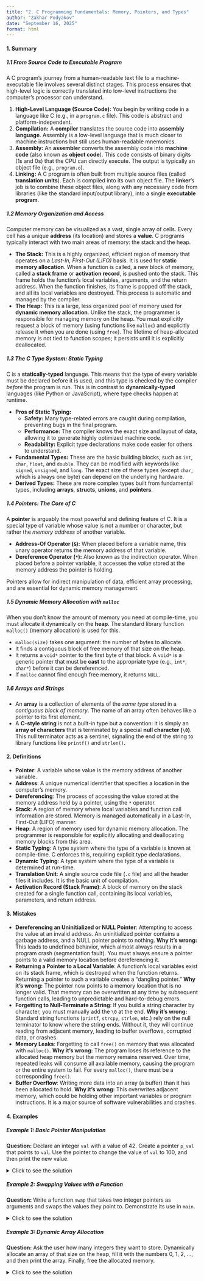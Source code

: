 ```yaml
---
title: "2. C Programming Fundamentals: Memory, Pointers, and Types"
author: "Zakhar Podyakov"
date: "September 16, 2025"
format: html
---
```


#### 1. Summary

##### 1.1 From Source Code to Executable Program
A C program's journey from a human-readable text file to a machine-executable file involves several distinct stages. This process ensures that high-level logic is correctly translated into low-level instructions the computer's processor can understand.

1.  **High-Level Language (Source Code):** You begin by writing code in a language like C (e.g., in a `program.c` file). This code is abstract and platform-independent.
2.  **Compilation:** A **compiler** translates the source code into **assembly language**. Assembly is a low-level language that is much closer to machine instructions but still uses human-readable mnemonics.
3.  **Assembly:** An **assembler** converts the assembly code into **machine code** (also known as **object code**). This code consists of binary digits (1s and 0s) that the CPU can directly execute. The output is typically an object file (e.g., `program.o`).
4.  **Linking:** A C program is often built from multiple source files (called **translation units**). Each is compiled into its own object file. The **linker**'s job is to combine these object files, along with any necessary code from libraries (like the standard input/output library), into a single **executable program**.

##### 1.2 Memory Organization and Access
Computer memory can be visualized as a vast, single array of cells. Every cell has a unique **address** (its location) and stores a **value**. C programs typically interact with two main areas of memory: the stack and the heap.

*   **The Stack:** This is a highly organized, efficient region of memory that operates on a *Last-In, First-Out (LIFO)* basis. It is used for **static memory allocation**. When a function is called, a new block of memory, called a **stack frame** or **activation record**, is pushed onto the stack. This frame holds the function's local variables, arguments, and the return address. When the function finishes, its frame is popped off the stack, and all its local variables are destroyed. This process is automatic and managed by the compiler.
*   **The Heap:** This is a large, less organized pool of memory used for **dynamic memory allocation**. Unlike the stack, the programmer is responsible for managing memory on the heap. You must explicitly request a block of memory (using functions like `malloc`) and explicitly release it when you are done (using `free`). The lifetime of heap-allocated memory is not tied to function scopes; it persists until it is explicitly deallocated.

##### 1.3 The C Type System: Static Typing
C is a **statically-typed** language. This means that the type of every variable must be declared before it is used, and this type is checked by the compiler *before* the program is run. This is in contrast to **dynamically-typed** languages (like Python or JavaScript), where type checks happen at runtime.

*   **Pros of Static Typing:**
    *   **Safety:** Many type-related errors are caught during compilation, preventing bugs in the final program.
    *   **Performance:** The compiler knows the exact size and layout of data, allowing it to generate highly optimized machine code.
    *   **Readability:** Explicit type declarations make code easier for others to understand.
*   **Fundamental Types:** These are the basic building blocks, such as `int`, `char`, `float`, and `double`. They can be modified with keywords like `signed`, `unsigned`, and `long`. The exact size of these types (except `char`, which is always one byte) can depend on the underlying hardware.
*   **Derived Types:** These are more complex types built from fundamental types, including **arrays**, **structs**, **unions**, and **pointers**.

##### 1.4 Pointers: The Core of C
A **pointer** is arguably the most powerful and defining feature of C. It is a special type of variable whose value is not a number or character, but rather the *memory address* of another variable.

*   **Address-Of Operator (`&`):** When placed before a variable name, this unary operator returns the memory address of that variable.
*   **Dereference Operator (`*`):** Also known as the indirection operator. When placed before a pointer variable, it accesses the *value* stored at the memory address the pointer is holding.

Pointers allow for indirect manipulation of data, efficient array processing, and are essential for dynamic memory management.

##### 1.5 Dynamic Memory Allocation with `malloc`
When you don't know the amount of memory you need at compile-time, you must allocate it dynamically on the **heap**. The standard library function `malloc()` (memory allocation) is used for this.

*   `malloc(size)` takes one argument: the number of bytes to allocate.
*   It finds a contiguous block of free memory of that size on the heap.
*   It returns a `void*` pointer to the first byte of that block. A `void*` is a generic pointer that must be **cast** to the appropriate type (e.g., `int*`, `char*`) before it can be dereferenced.
*   If `malloc` cannot find enough free memory, it returns `NULL`.

##### 1.6 Arrays and Strings
*   An **array** is a collection of elements of the *same type* stored in a *contiguous block of memory*. The name of an array often behaves like a pointer to its first element.
*   A **C-style string** is not a built-in type but a convention: it is simply an **array of characters** that is terminated by a special **null character (`\0`)**. This null terminator acts as a sentinel, signaling the end of the string to library functions like `printf()` and `strlen()`.

#### 2. Definitions

*   **Pointer**: A variable whose value is the memory address of another variable.
*   **Address**: A unique numerical identifier that specifies a location in the computer's memory.
*   **Dereferencing**: The process of accessing the value stored at the memory address held by a pointer, using the `*` operator.
*   **Stack**: A region of memory where local variables and function call information are stored. Memory is managed automatically in a Last-In, First-Out (LIFO) manner.
*   **Heap**: A region of memory used for dynamic memory allocation. The programmer is responsible for explicitly allocating and deallocating memory blocks from this area.
*   **Static Typing**: A type system where the type of a variable is known at compile-time. C enforces this, requiring explicit type declarations.
*   **Dynamic Typing**: A type system where the type of a variable is determined at run-time.
*   **Translation Unit**: A single source code file (`.c` file) and all the header files it includes. It is the basic unit of compilation.
*   **Activation Record (Stack Frame)**: A block of memory on the stack created for a single function call, containing its local variables, parameters, and return address.

#### 3. Mistakes

*   **Dereferencing an Uninitialized or NULL Pointer**: Attempting to access the value at an invalid address. An uninitialized pointer contains a garbage address, and a NULL pointer points to nothing. **Why it's wrong:** This leads to undefined behavior, which almost always results in a program crash (segmentation fault). You must always ensure a pointer points to a valid memory location before dereferencing it.
*   **Returning a Pointer to a Local Variable**: A function's local variables exist on its stack frame, which is destroyed when the function returns. Returning a pointer to such a variable creates a "dangling pointer." **Why it's wrong:** The pointer now points to a memory location that is no longer valid. That memory can be overwritten at any time by subsequent function calls, leading to unpredictable and hard-to-debug errors.
*   **Forgetting to Null-Terminate a String**: If you build a string character by character, you must manually add the `\0` at the end. **Why it's wrong:** Standard string functions (`printf`, `strcpy`, `strlen`, etc.) rely on the null terminator to know where the string ends. Without it, they will continue reading from adjacent memory, leading to buffer overflows, corrupted data, or crashes.
*   **Memory Leaks**: Forgetting to call `free()` on memory that was allocated with `malloc()`. **Why it's wrong:** The program loses its reference to the allocated heap memory but the memory remains reserved. Over time, repeated leaks will consume all available memory, causing the program or the entire system to fail. For every `malloc()`, there must be a corresponding `free()`.
*   **Buffer Overflow**: Writing more data into an array (a buffer) than it has been allocated to hold. **Why it's wrong:** This overwrites adjacent memory, which could be holding other important variables or program instructions. It is a major source of software vulnerabilities and crashes.

#### 4. Examples

##### Example 1: Basic Pointer Manipulation
**Question:** Declare an integer `val` with a value of 42. Create a pointer `p_val` that points to `val`. Use the pointer to change the value of `val` to 100, and then print the new value.

<details>
<summary>Click to see the solution</summary>

```c
#include <stdio.h>

int main() {
    // 1. Declare the original integer variable.
    int val = 42;
    printf("Original value of val: %d\n", val);

    // 2. Declare a pointer to an integer.
    int *p_val;

    // 3. Assign the address of 'val' to the pointer 'p_val'.
    // The '&' operator gets the memory address.
    p_val = &val;

    // 4. Dereference the pointer 'p_val' to change the value it points to.
    // The '*' operator accesses the value at the stored address.
    *p_val = 100;

    // 5. Print the value of 'val' to confirm it has changed.
    printf("New value of val: %d\n", val);

    return 0;
}
```

**Answer:** The program will output:
```
Original value of val: 42
New value of val: 100
```
</details>

##### Example 2: Swapping Values with a Function
**Question:** Write a function `swap` that takes two integer pointers as arguments and swaps the values they point to. Demonstrate its use in `main`.

<details>
<summary>Click to see the solution</summary>

```c
#include <stdio.h>

// 1. Define the swap function that accepts two integer pointers.
void swap(int *a, int *b) {
    // 2. Create a temporary variable to hold the value of the first integer.
    // We must dereference 'a' to get the value it points to.
    int temp = *a;

    // 3. Assign the value pointed to by 'b' to the location pointed to by 'a'.
    *a = *b;

    // 4. Assign the stored temporary value to the location pointed to by 'b'.
    *b = temp;
}

int main() {
    int x = 10;
    int y = 20;

    printf("Before swap: x = %d, y = %d\n", x, y);

    // 5. Call the swap function, passing the addresses of x and y.
    swap(&x, &y);

    printf("After swap: x = %d, y = %d\n", x, y);

    return 0;
}
```

**Answer:** The program will output:
```
Before swap: x = 10, y = 20
After swap: x = 20, y = 10
```
</details>

##### Example 3: Dynamic Array Allocation
**Question:** Ask the user how many integers they want to store. Dynamically allocate an array of that size on the heap, fill it with the numbers 0, 1, 2, ..., and then print the array. Finally, free the allocated memory.

<details>
<summary>Click to see the solution</summary>

```c
#include <stdio.h>
#include <stdlib.h> // Required for malloc() and free()

int main() {
    int n;
    printf("How many integers do you want to store? ");
    scanf("%d", &n);

    // 1. Declare a pointer that will hold the address of our dynamic array.
    int *arr;

    // 2. Allocate memory on the heap.
    // We need space for 'n' integers, so the total size is n * sizeof(int).
    // The result of malloc (a void*) is cast to an integer pointer (int*).
    arr = (int*) malloc(n * sizeof(int));

    // 3. Always check if malloc succeeded. If not, it returns NULL.
    if (arr == NULL) {
        printf("Error: Memory allocation failed.\n");
        return 1; // Exit with an error code
    }

    // 4. Fill the dynamically allocated array with values.
    for (int i = 0; i < n; i++) {
        arr[i] = i; // Array syntax arr[i] is equivalent to *(arr + i)
    }

    // 5. Print the contents of the array to verify.
    printf("Array elements: ");
    for (int i = 0; i < n; i++) {
        printf("%d ", arr[i]);
    }
    printf("\n");

    // 6. Free the memory once we are done with it to prevent a memory leak.
    free(arr);

    return 0;
}
```

**Answer:** If the user enters `5`, the output will be:
```
How many integers do you want to store? 5
Array elements: 0 1 2 3 4 
```
</details>
